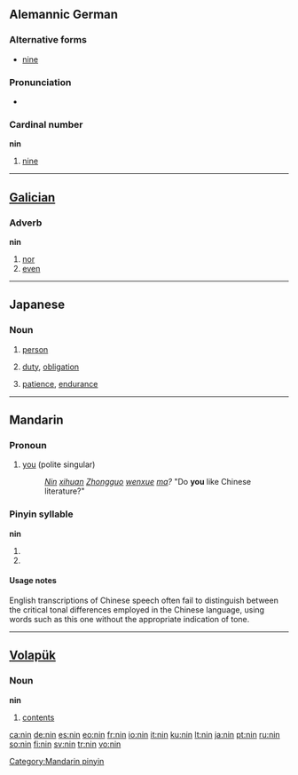 {{also|nín|nǐn}}
==Alemannic German==

===Alternative forms===
* [[nine]]

===Pronunciation===
* {{IPA|/nin/|lang=gsw}}

===Cardinal number===
'''nin'''

# {{context|Alsatian}} [[nine]]

----

==[[Galician]]==

===Adverb===
'''nin'''

# [[nor]]
# [[even]]

----

==Japanese==

===Noun===
{{ja-noun|r|hira=にん}}

# {{ja-def|人}} [[person]]
# {{ja-def|任}} [[duty]], [[obligation]]
# {{ja-def|忍}} [[patience]], [[endurance]]

----

==Mandarin==
{{zh-hanzi|[[您]]}}

===Pronoun===
{{cmn-pronoun|p|pin=nín|pint=nin2|tas=您}}

# {{i|courteous}} [[you]] (polite singular)
#: ''[[nin|Nin]] [[xihuan]] [[Zhongguo]] [[wenxue]] [[ma]]?''  "Do '''you''' like Chinese literature?"

===Pinyin syllable===
'''nin'''

# {{nonstandard spelling of|lang=cmn|sc=Latn|[[nín]]}}
# {{nonstandard spelling of|lang=cmn|sc=Latn|[[nǐn]]}}

====Usage notes====
English transcriptions of Chinese speech often fail to distinguish between the critical tonal differences employed in the Chinese language, using words such as this one without the appropriate indication of tone.

[[Category:Mandarin pinyin]]

----

==[[Volapük]]==

===Noun===
'''nin'''

# [[contents]]

[[ca:nin]]
[[de:nin]]
[[es:nin]]
[[eo:nin]]
[[fr:nin]]
[[io:nin]]
[[it:nin]]
[[ku:nin]]
[[lt:nin]]
[[ja:nin]]
[[pt:nin]]
[[ru:nin]]
[[so:nin]]
[[fi:nin]]
[[sv:nin]]
[[tr:nin]]
[[vo:nin]]